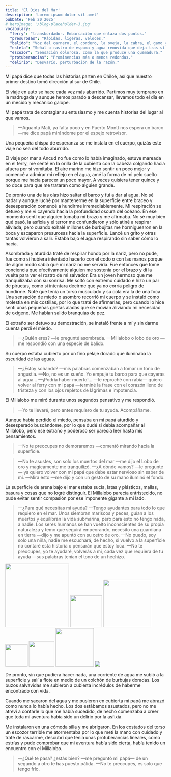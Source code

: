 ```yaml
---
title: 'El Dios del Mar'
description: 'Lorem ipsum dolor sit amet'
pubDate: 'Feb 20 2025'
# heroImage: '/blog-placeholder-3.jpg'
vocabulary:
  "ferry": "transbordador. Embarcación que enlaza dos puntos."
  "presurosas": "Rápidas, ligeras, veloces."
  "balido": "Voz del carnero, el cordero, la oveja, la cabra, el gamo y el ciervo."
  "estela": "Señal o rastro de espuma y agua removida que deja tras sí una embarcación u otro cuerpo en movimiento."
  "escozor": "Sensación dolorosa, como la que produce una quemadura."
  "protuberancias": "Prominencias más o menos redondas."
  "delirio": "Desvarío, perturbación de la razón."
---
```


Mi papá dice que todas las historias parten en Chiloé, así que nuestro primer destino tomó dirección al sur de Chile.

<dotlottie-player src="https://assets-v2.lottiefiles.com/a/7ab12b4a-1167-11ee-80e1-03da2ae8e225/p0jgxVbd5j.lottie" background="transparent" speed="1" style="width: 100%;" direction="1" playMode="normal" autoplay loop></dotlottie-player>

El viaje en auto se hace cada vez más aburrido. Partimos muy temprano en la madrugada y aunque hemos parado a descansar, llevamos todo el día en un mecido y mecánico galope.

Mi papá trata de contagiar su entusiasmo y me cuenta historias del lugar al que vamos.

> —Aguanta Mati, ya falta poco y en Puerto Montt nos espera un barco —me dice papá mirándome por el espejo retrovisor.

Una pequeña chispa de esperanza se me instala en el cuerpo, quizás este viaje no sea del todo aburrido.

El viaje por mar a Ancud no fue como lo había imaginado, estuve mareada en el <Vocabulary definition={frontmatter.vocabulary.ferry}>ferry</Vocabulary>, me senté en la orilla de la cubierta con la cabeza colgando hacia afuera por si vomitaba. El aire marino me hizo sentir un poco mejor y comencé a admirar mi reflejo en el agua, amé la forma de mi pelo suelto porque me hacía parecer un poco mayor. A veces quisiera tener quince y no doce para que me trataran como alguien grande.

<dotlottie-player src="/tremun/animations/waves.json" background="transparent" speed="1" style="width: 100vw; position: relative; z-index: -1" direction="1" playMode="normal" autoplay loop></dotlottie-player>
<div class="under-sea">
De pronto una de las olas hizo saltar el barco y fui a dar al agua. No sé nadar y aunque luché por mantenerme en la superficie entre braceo y desesperación comencé a hundirme irremediablemente. Mi respiración se detuvo y me vi cayendo hacia la profundidad oscura del océano. En ese momento sentí que alguien tomaba mi brazo y me afirmaba. No sé muy bien qué pasó, la asfixia y el terror me confundieron y sólo atiné a respirar aliviada, pero cuando exhalé millones de burbujitas me hormiguearon en la boca y escaparon <Vocabulary definition={frontmatter.vocabulary.presurosas}>presurosas</Vocabulary> hacia la superficie. Lancé un grito y otras tantas volvieron a salir. Estaba bajo el agua respirando sin saber cómo lo hacía.

Asombrada y aturdida traté de respirar hondo por la nariz, pero no pude, fue como si hubiera intentado hacerlo con el codo o con las manos porque de algún modo sabía que mi nariz no me serviría. Fue entonces que tomé conciencia que efectivamente alguien me sostenía por el brazo y di la vuelta para ver el rostro de mi salvador. Era un joven hermoso que me tranquilizaba con su sonrisa. Me soltó con extremo cuidado e hizo un par de piruetas, como si intentara decirme que ya no corría peligro de hundirme. Noté que tenía un torso musculado y su cola era la de una foca. Una sensación de miedo o asombro recorrió mi cuerpo y se instaló como molestia en mis costillas, por lo que traté de afirmarlas, pero cuando lo hice sentí unas pequeñas grietas aladas que se movían aliviando mi necesidad de oxígeno. Me habían salido branquias de pez.

El extraño ser detuvo su demostración, se instaló frente a mí y sin darme cuenta perdí el miedo.

> —¿Quién eres? —le pregunté asombrada.
> —Millalobo o lobo de oro —me respondió con una especie de <Vocabulary definition={frontmatter.vocabulary.balido}>balido</Vocabulary>.

Su cuerpo estaba cubierto por un fino pelaje dorado que iluminaba la oscuridad de las aguas.

> —¿Estoy soñando? —mis palabras comenzaban a tomar un tono de angustia.
> —No, no es un sueño. Yo empujé tu barco para que cayeras al agua…
> —¡Podría haber muerto!... —le reproché con rabia— quiero volver al <Vocabulary definition={frontmatter.vocabulary.ferry}>ferry</Vocabulary> con mi papá —terminé la frase con el corazón lleno de tristeza y con los ojos repletos de lágrimas e impotencia.

El Millalobo me miró durante unos segundos pensativo y me respondió.

> —Yo te llevaré, pero antes requiero de tu ayuda. Acompáñame.

Aunque había perdido el miedo, pensaba en mi papá aturdido y desesperado buscándome, por lo que dudé si debía acompañar al Millalobo, pero ese extraño y poderoso ser parecía leer hasta mis pensamientos.

> —No te preocupes no demoraremos —comentó mirando hacia la superficie.  


> —No te asustes, son solo los muertos del mar —me dijo el Lobo de oro y magicamente me tranquilizó.
> —¿A dónde vamos? —le pregunté— ya quiero volver con mi papá que debe estar nervioso sin saber de mi.
> —Mira esto —me dijo y con un gesto de su mano iluminó el fondo.

La superficie de arena bajo el mar estaba sucia, latas y plásticos, mallas, basura y cosas que no logré distinguir. El Millalobo parecía entristecido, no pude evitar sentir compasión por ese imponente gigante a mi lado.

> —¿Para qué necesitas mi ayuda?
> —Tengo ayudantes para todo lo que requiero en el mar. Unos siembran mariscos y peces, guían a los muertos y equilibran la vida submarina, pero para esto no tengo nada, a nadie. Los seres humanos se han vuelto inconscientes de su propia naturaleza y temo que seguirá empeorando, necesito una guardiana en tierra —dijo y me apuntó con su cetro de oro.
> —No puedo, soy solo una niña, nadie me escuchará, de hecho, si vuelvo a la superficie no contaré esta historia o pensarán que estoy loca.
> —No te preocupes, yo te ayudaré, volverás a mi, cada vez que requiera de tu ayuda —sus palabras tenían el tono de un hechizo.

<img src="/tremun/images/dios-del-mar/trash_bag.svg" class="trash" style="width: 200px;" />
<img src="/tremun/images/dios-del-mar/trash_can3.svg" class="trash" style="width: 100px;" />
<img src="/tremun/images/dios-del-mar/trash_bottle.svg" class="trash" style="width: 150px;" />
<img src="/tremun/images/dios-del-mar/trash_apple.svg" class="trash" style="width: 70px;" />
<img src="/tremun/images/dios-del-mar/trash_wrap-blue.svg" class="trash" style="width: 80px;" />
<img src="/tremun/images/dios-del-mar/trash_tray.svg" class="trash" style="width: 120px;" />

<img src="/tremun/images/dios-del-mar/sand.svg" class="sand" />
</div>

De pronto, sin que pudiera hacer nada, una corriente de agua me subió a la superficie y salí a flote en medio de un colchón de burbujas doradas. Los buzos salvavidas me subieron a cubierta incrédulos de haberme encontrado con vida.

Cuando me sacaron del agua y me pusieron en cubierta mi papá me abrazó como nunca lo había hecho. Los dos estábamos asustados, pero no me atreví a contarle lo que me había sucedido, de hecho comenzaba a creer que toda mi aventura había sido un <Vocabulary definition={frontmatter.vocabulary.delirio}>delirio</Vocabulary> por la asfixia.

Me instalaron en una cómoda silla y me abrigaron. En los costados del torso un <Vocabulary definition={frontmatter.vocabulary.escozor}>escozor</Vocabulary> terrible me atormentaba por lo que metí la mano con cuidado y traté de rascarme, descubrí que tenía unas <Vocabulary definition={frontmatter.vocabulary.protuberancias}>protuberancias</Vocabulary> lineales, como estrías y pude comprobar que mi aventura había sido cierta, había tenido un encuentro con el Millalobo.

> —¿Qué te pasa? ¿estás bien? —me preguntó mi papá— de un segundo a otro te has puesto pálida.
> —No te preocupes, es solo que tengo frío.